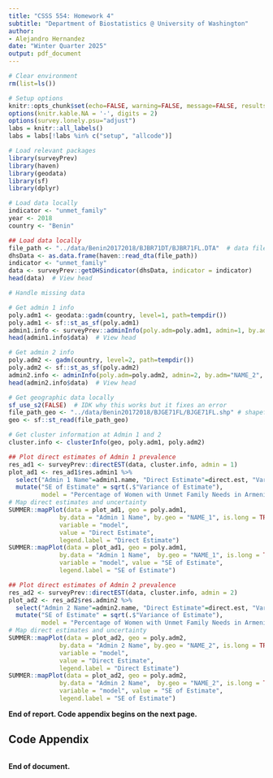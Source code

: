 ```yaml
---
title: "CSSS 554: Homework 4"
subtitle: "Department of Biostatistics @ University of Washington"
author:
- Alejandro Hernandez
date: "Winter Quarter 2025"
output: pdf_document
---
```


```r
# Clear environment
rm(list=ls())

# Setup options
knitr::opts_chunk$set(echo=FALSE, warning=FALSE, message=FALSE, results='hide')
options(knitr.kable.NA = '-', digits = 2)
options(survey.lonely.psu="adjust")
labs = knitr::all_labels()
labs = labs[!labs %in% c("setup", "allcode")]
```

```r
# Load relevant packages
library(surveyPrev)
library(haven) 
library(geodata)
library(sf)
library(dplyr)

# Load data locally
indicator <- "unmet_family"
year <- 2018
country <- "Benin"

## Load data locally
file_path <- "../data/Benin20172018/BJBR71DT/BJBR71FL.DTA"  # data file
dhsData <- as.data.frame(haven::read_dta(file_path))
indicator <- "unmet_family"
data <- surveyPrev::getDHSindicator(dhsData, indicator = indicator)
head(data)  # View head

# Handle missing data

```

```r
# Get admin 1 info
poly.adm1 <- geodata::gadm(country, level=1, path=tempdir())
poly.adm1 <- sf::st_as_sf(poly.adm1)
admin1.info <- surveyPrev::adminInfo(poly.adm=poly.adm1, admin=1, by.adm="NAME_1")
head(admin1.info$data)  # View head

# Get admin 2 info
poly.adm2 <- gadm(country, level=2, path=tempdir())
poly.adm2 <- sf::st_as_sf(poly.adm2)
admin2.info <- adminInfo(poly.adm=poly.adm2, admin=2, by.adm="NAME_2", by.adm.upper="NAME_1")
head(admin2.info$data)  # View head

# Get geographic data locally
sf_use_s2(FALSE)  # IDK why this works but it fixes an error
file_path_geo <- "../data/Benin20172018/BJGE71FL/BJGE71FL.shp" # shapefile
geo <- sf::st_read(file_path_geo)

# Get cluster information at Admin 1 and 2
cluster.info <- clusterInfo(geo, poly.adm1, poly.adm2)

```


```r
## Plot direct estimates of Admin 1 prevalence
res_ad1 <- surveyPrev::directEST(data, cluster.info, admin = 1)
plot_ad1 <- res_ad1$res.admin1 %>%
  select("Admin 1 Name"=admin1.name, "Direct Estimate"=direct.est, "Variance of Estimate"=direct.var) %>%
  mutate("SE of Estimate" = sqrt(.$"Variance of Estimate"),
         model = "Percentage of Women with Unmet Family Needs in Armenia")
# Map direct estimates and uncertainty
SUMMER::mapPlot(data = plot_ad1, geo = poly.adm1,
              by.data = "Admin 1 Name", by.geo = "NAME_1", is.long = TRUE,
              variable = "model", 
              value = "Direct Estimate", 
              legend.label = "Direct Estimate")
SUMMER::mapPlot(data = plot_ad1, geo = poly.adm1,
              by.data = "Admin 1 Name",  by.geo = "NAME_1", is.long = TRUE,
              variable = "model", value = "SE of Estimate", 
              legend.label = "SE of Estimate")

```


```r
## Plot direct estimates of Admin 2 prevalence
res_ad2 <- surveyPrev::directEST(data, cluster.info, admin = 2)
plot_ad2 <- res_ad2$res.admin2 %>%
  select("Admin 2 Name"=admin2.name, "Direct Estimate"=direct.est, "Variance of Estimate"=direct.var) %>%
  mutate("SE of Estimate" = sqrt(.$"Variance of Estimate"),
         model = "Percentage of Women with Unmet Family Needs in Armenia")
# Map direct estimates and uncertainty
SUMMER::mapPlot(data = plot_ad2, geo = poly.adm2,
              by.data = "Admin 2 Name", by.geo = "NAME_2", is.long = TRUE,
              variable = "model", 
              value = "Direct Estimate", 
              legend.label = "Direct Estimate")
SUMMER::mapPlot(data = plot_ad2, geo = poly.adm2,
              by.data = "Admin 2 Name",  by.geo = "NAME_2", is.long = TRUE,
              variable = "model", value = "SE of Estimate", 
              legend.label = "SE of Estimate")

```



**End of report. Code appendix begins on the next page.**

\pagebreak

## Code Appendix

```r
```

**End of document.**